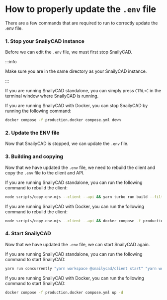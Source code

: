 
# How to properly update the `.env` file

There are a few commands that are required to run to correctly update the .env file.

### 1. Stop your SnailyCAD instance

Before we can edit the `.env` file, we must first stop SnailyCAD.

:::info

Make sure you are in the same directory as your SnailyCAD instance.

:::

<Tabs groupId="installation-method">
  <TabItem value="standalone" label="Standalone" default>

If you are running SnailyCAD standalone, you can simply press `CTRL+C` in the terminal window where SnailyCAD is running.

  </TabItem>
  <TabItem value="docker" label="Docker">

If you are running SnailyCAD with Docker, you can stop SnailyCAD by running the following command:

```bash
docker compose -f production.docker compose.yml down
```

  </TabItem>
</Tabs>

### 2. Update the ENV file

Now that SnailyCAD is stopped, we can update the `.env` file.

### 3. Building and copying

Now that we have updated the `.env` file, we need to rebuild the client and copy the `.env` file to the client and API.

<Tabs groupId="installation-method">
  <TabItem value="standalone" label="Standalone" default>

If you are running SnailyCAD standalone, you can run the following command to rebuild the client:

```bash
node scripts/copy-env.mjs --client --api && yarn turbo run build --filter="{packages/**/**}" && yarn turbo run build --filter="{apps/**/**}"
```

  </TabItem>
  <TabItem value="docker" label="Docker">

If you are running SnailyCAD with Docker, you can run the following command to rebuild the client:

```bash
node scripts/copy-env.mjs --client --api && docker compose -f production.docker compose.yml build
```

  </TabItem>
</Tabs>

### 4. Start SnailyCAD

Now that we have updated the `.env` file, we can start SnailyCAD again.

<Tabs groupId="installation-method">
  <TabItem value="standalone" label="Standalone" default>
If you are running SnailyCAD standalone, you can run the following command to start SnailyCAD:

```bash
yarn run concurrently "yarn workspace @snailycad/client start" "yarn workspace @snailycad/api generate && yarn workspace @snailycad/api start"
```

  </TabItem>
  <TabItem value="docker" label="Docker">
If you are running SnailyCAD with Docker, you can run the following command to start SnailyCAD:

```bash
docker compose -f production.docker compose.yml up -d
```

  </TabItem>
</Tabs>
